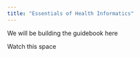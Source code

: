 ```yaml
---
title: "Essentials of Health Informatics"
---
```


We will be building the guidebook here


Watch this space